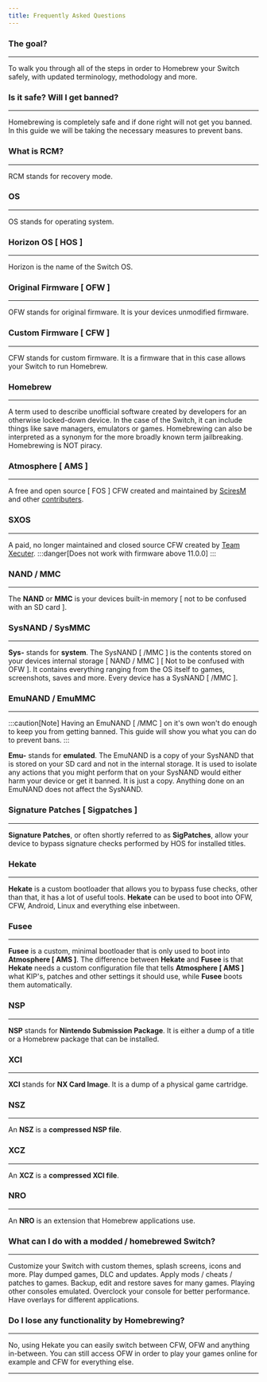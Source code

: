 ```yaml
---
title: Frequently Asked Questions
---
```



### The goal?

---

To walk you through all of the steps in order to Homebrew your Switch safely, with updated terminology, methodology and more.

### Is it safe? Will I get banned?

---

Homebrewing is completely safe and if done right will not get you banned. In this guide we will be taking the necessary measures to prevent bans.

### What is RCM?

---

RCM stands for recovery mode.

### OS

---

OS stands for operating system.

### Horizon OS [ HOS ]

---

Horizon is the name of the Switch OS.

### Original Firmware [ OFW ]

---

OFW stands for original firmware. It is your devices unmodified firmware.

### Custom Firmware [ CFW ]

---

CFW stands for custom firmware. It is a firmware that in this case allows your Switch to run Homebrew.

### Homebrew

---

A term used to describe unofficial software created by developers for an otherwise locked-down device.
In the case of the Switch, it can include things like save managers, emulators or games.
Homebrewing can also be interpreted as a synonym for the more broadly known term jailbreaking.
Homebrewing is NOT piracy.

### Atmosphere [ AMS ]

---

A free and open source [ FOS ] CFW created and maintained by [SciresM](https://github.com/SciresM) and other [contributers](https://github.com/Atmosphere-NX/Atmosphere/graphs/contributors).

### SXOS <Badge text="Deprecated" variant="danger" />

---

A paid, no longer maintained and closed source CFW created by [Team Xecuter](https://en.wikipedia.org/wiki/Team_Xecuter).
:::danger[Does not work with firmware above 11.0.0]
:::

### NAND / MMC

---

The **NAND** or **MMC** is your devices built-in memory [ not to be confused with an SD card ].

### SysNAND / SysMMC

---

**Sys-** stands for **system**.
The SysNAND [ /MMC ] is the contents stored on your devices internal storage [ NAND / MMC ] [ Not to be confused with OFW ].
It contains everything ranging from the OS itself to games, screenshots, saves and more.
Every device has a SysNAND [ /MMC ].

### EmuNAND / EmuMMC

---

:::caution[Note]
Having an EmuNAND [ /MMC ] on it's own won't do enough to keep you from getting banned.
This guide will show you what you can do to prevent bans.
:::

**Emu-** stands for **emulated**.
The EmuNAND is a copy of your SysNAND that is stored on your SD card and not in the internal storage.
It is used to isolate any actions that you might perform that on your SysNAND would either harm your device or get it banned.
It is just a copy. Anything done on an EmuNAND does not affect the SysNAND.

### Signature Patches [ Sigpatches ]

---

**Signature Patches**, or often shortly referred to as **SigPatches**, allow your device to bypass signature checks performed by HOS for installed titles.

### Hekate

---

**Hekate** is a custom bootloader that allows you to bypass fuse checks, other than that, it has a lot of useful tools.
**Hekate** can be used to boot into OFW, CFW, Android, Linux and everything else inbetween.

### Fusee

---

**Fusee** is a custom, minimal bootloader that is only used to boot into **Atmosphere [ AMS ]**.
The difference between **Hekate** and **Fusee** is that **Hekate** needs a custom configuration file that tells **Atmosphere [ AMS ]** what KIP's, patches and other settings it should use, while **Fusee** boots them automatically.

### NSP

---

**NSP** stands for **Nintendo Submission Package**.
It is either a dump of a title or a Homebrew package that can be installed.

### XCI

---

**XCI** stands for **NX Card Image**.
It is a dump of a physical game cartridge.

### NSZ

---

An **NSZ** is a **compressed NSP file**.

### XCZ

---

An **XCZ** is a **compressed XCI file**.

### NRO

---

An **NRO** is an extension that Homebrew applications use.

### What can I do with a modded / homebrewed Switch?

---

Customize your Switch with custom themes, splash screens, icons and more.
Play dumped games, DLC and updates.
Apply mods / cheats / patches to games.
Backup, edit and restore saves for many games.
Playing other consoles emulated.
Overclock your console for better performance.
Have overlays for different applications.

### Do I lose any functionality by Homebrewing?

---

No, using Hekate you can easily switch between CFW, OFW and anything in-between. You can still access OFW in order to play your games online for example and CFW for everything else.

---